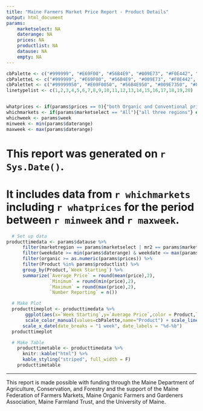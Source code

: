 ---
title: "Maine Farmers Market Price Report - Product Details"
output: html_document
params: 
    marketselect: NA
    daterange: NA
    prices: NA
    productlist: NA
    datause: NA
    empty: NA
---

```{r,include=FALSE}
cbPalette <- c("#999999", "#E69F00", "#56B4E9", "#009E73", "#F0E442", "#0072B2", "#D55E00", "#CC79A7")
cbPaletteL <- c("#999999", "#E69F00", "#56B4E9", "#009E73", "#F0E442", "#0072B2", "#D55E00", "#CC79A7","#808080","#E69F0050", "#56B4E950", "#009E7350", "#F0E44250", "#0072B250", "#D55E0050")
cbPalettet <- c("#99999950", "#E69F0050", "#56B4E950", "#009E7350", "#F0E44250", "#0072B250", "#D55E0050", "#CC79A750")
linetypelist <- c(1,2,3,4,5,6,7,8,9,10,11,12,13,14,15,16,17,18,19,20)


whatprices <- if(params$prices == 0){"both Organic and Conventional prices"} else {"only Organic prices" }
whichmarkets <- if(params$marketselect == "All"){"all three regions"} else {params$marketselect}
whichweek <- params$week
minweek <- min(params$daterange)
maxweek <- max(params$daterange)
```

# This report was generated on `r Sys.Date()`. 

# It includes data from `r whichmarkets` including `r whatprices` for the period between `r minweek` and `r maxweek`.  

```{r, echo = FALSE, message=FALSE, warning=FALSE}
  # Set up data
producttimedata <- params$datause %>% 
      filter(marketregion == params$marketselect | mr2 == params$marketselect) %>% 
      filter(weekdate >= min(params$daterange) & weekdate <= max(params$daterange)) %>%   
      filter(organic >= as.numeric(params$prices)) %>% 
      filter(Product %in% params$productlist) %>% 
      group_by(Product,`Week Starting`) %>% 
      summarize(`Average Price` = round(mean(price),2),
                `Minimum` = round(min(price),2),
                `Maximum` = round(max(price),2),
                `Number Reporting` = n())   

  # Make Plot
  producttimeplot <- producttimedata %>% 
       ggplot(aes(x=`Week Starting`,y=`Average Price`,color = Product,linetype=Product)) + geom_line(size=1.5) + geom_point()+
       scale_color_manual(values=cbPalette,name="Product") + scale_linetype_manual(values=linetypelist,name="Product") +
      scale_x_date(date_breaks = "1 week", date_labels = "%d-%b")
  producttimeplot

  # Make Table
    producttimetable <- producttimedata %>% 
      knitr::kable("html") %>%
      kable_styling("striped", full_width = F)
    producttimetable
```

---

This report is made possible with funding through the Maine Department of Agriculture, Conservation, and Forestry and the support of the Maine Federation of Farmers Markets, Maine Organic Farmers and Gardeners Association, Maine Farmland Trust, and the University of Maine.


